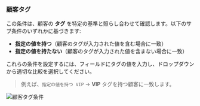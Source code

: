 ### 顧客タグ

この条件は、顧客の **タグ** を特定の基準と照らし合わせて確認します。以下のサブ条件のいずれかに基づきます:

- **指定の値を持つ**（顧客のタグが入力された値を含む場合に一致）
- **指定の値を持たない**（顧客のタグが入力された値を含まない場合に一致）

これらの条件を設定するには、フィールドにタグの値を入力し、ドロップダウンから適切な比較を選択してください。

> 例えば、`指定の値を持つ VIP` → **VIP** タグを持つ顧客に一致します。

<img
  src="/images/essentials/condition-sets/customer-tag-has-value-of.webp"
  alt="顧客タグ条件"
/>
